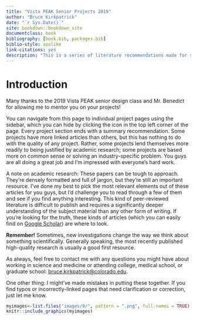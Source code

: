 ```yaml
--- 
title: "Vista PEAK Senior Projects 2019"
author: "Bruce Kirkpatrick"
date: "`r Sys.Date()`"
site: bookdown::bookdown_site
documentclass: book
bibliography: [book.bib, packages.bib]
biblio-style: apalike
link-citations: yes
description: "This is a series of literature recommendations made for students in the 2019 Vista PEAK senior design course."
---
```


# Introduction {-#introduction}

Many thanks to the 2019 Vista PEAK senior design class and Mr. Benedict for allowing me to mentor you on your projects!

You can navigate from this page to individual project pages using the sidebar, which you can hide by clicking the icon in the top left corner of the page. Every project section ends with a summary recommendation. Some projects have more linked articles than others, but this has nothing to do with the quality of any project. Rather, some projects lend themselves more readily to being justified by academic research; some projects are based more on common sense or solving an industry-specific problem. You guys are all doing a great job and I'm impressed with everyone's hard work.

A note on academic research: These papers can be tough to approach. They're densely formatted and full of jargon, but they're still an important resource. I've done my best to pick the most relevant elements out of these articles for you guys, but I'd challenge you to read through a few of them and see if you find anything interesting. This kind of peer-reviewed literature is difficult to publish and requires a significantly deeper understanding of the subject material than any other form of writing. If you're looking for the truth, these kinds of articles (which you can easily find on [Google Scholar](https://scholar.google.com/)) are where to look.

**Remember!** Sometimes, new investigations change the way we think about something scientifically. Generally speaking, the most recently published high-quality research is usually a good first resource. 

As always, feel free to contact me with any questions you might have about working in science and medicine or attending college, medical school, or graduate school: [bruce.kirkpatrick@colorado.edu](mailto:bruce.kirkpatrick@colorado.edu).

One other thing: I might've made mistakes in putting these together. If you find typos or incorrectly-linked pages that need clarification or correction, just let me know.

```r
myimages<-list.files("images/0/", pattern = ".png", full.names = TRUE)
knitr::include_graphics(myimages)
```